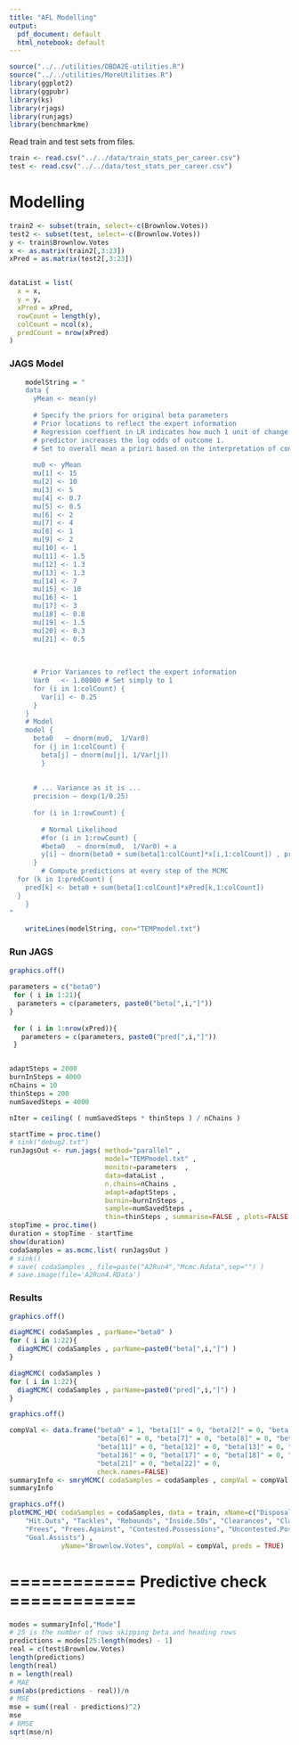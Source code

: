 ```yaml
---
title: "AFL Modelling"
output:
  pdf_document: default
  html_notebook: default
---
```

```r
source("../../utilities/DBDA2E-utilities.R")
source("../../utilities/MoreUtilities.R")
library(ggplot2)
library(ggpubr)
library(ks)
library(rjags)
library(runjags)
library(benchmarkme)
```

Read train and test sets from files.
```r
train <- read.csv("../../data/train_stats_per_career.csv")
test <- read.csv("../../data/test_stats_per_career.csv")
```

# Modelling
```r
train2 <- subset(train, select=-c(Brownlow.Votes))
test2 <- subset(test, select=-c(Brownlow.Votes))
y <- train$Brownlow.Votes
x <- as.matrix(train2[,3:23])
xPred = as.matrix(test2[,3:23])


dataList = list(
  x = x,
  y = y,
  xPred = xPred,
  rowCount = length(y),
  colCount = ncol(x), 
  predCount = nrow(xPred)
)

```



### JAGS Model
```r
	modelString = "
	data {
	  yMean <- mean(y)
	 
	  # Specify the priors for original beta parameters
	  # Prior locations to reflect the expert information
	  # Regression coeffient in LR indicates how much 1 unit of change of the 
	  # predictor increases the log odds of outcome 1.
	  # Set to overall mean a priori based on the interpretation of constant term in regression
	  
	  mu0 <- yMean
	  mu[1] <- 15
	  mu[2] <- 10
	  mu[3] <- 5
	  mu[4] <- 0.7
	  mu[5] <- 0.5
	  mu[6] <- 2
	  mu[7] <- 4
	  mu[8] <- 1
	  mu[9] <- 2
	  mu[10] <- 1
	  mu[11] <- 1.5
	  mu[12] <- 1.3
	  mu[13] <- 1.3
	  mu[14] <- 7
	  mu[15] <- 10
	  mu[16] <- 1
	  mu[17] <- 3
	  mu[18] <- 0.8
	  mu[19] <- 1.5
	  mu[20] <- 0.3
	  mu[21] <- 0.5
	  
	  
	  
	  # Prior Variances to reflect the expert information
	  Var0   <- 1.00000 # Set simply to 1
	  for (i in 1:colCount) {
	    Var[i] <- 0.25
	  }
	}
	# Model
	model {
	  beta0   ~ dnorm(mu0,  1/Var0)
	  for (j in 1:colCount) {
	    beta[j] ~ dnorm(mu[j], 1/Var[j])
	    }
	  
	  
	  # ... Variance as it is ...
	  precision ~ dexp(1/0.25) 
	  
	  for (i in 1:rowCount) {
	  
	    # Normal Likelihood
	    #for (i in 1:rowCount) {
	    #beta0   ~ dnorm(mu0,  1/Var0) + a 
	    y[i] ~ dnorm(beta0 + sum(beta[1:colCount]*x[i,1:colCount]) , precision)
	  }
	    # Compute predictions at every step of the MCMC
  for (k in 1:predCount) {
    pred[k] <- beta0 + sum(beta[1:colCount]*xPred[k,1:colCount])
  }
	}
"
	
	writeLines(modelString, con="TEMPmodel.txt")
```
### Run JAGS
```r

graphics.off()
 
parameters = c("beta0")
 for ( i in 1:21){
  parameters = c(parameters, paste0("beta[",i,"]"))
}
 
 for ( i in 1:nrow(xPred)){
   parameters = c(parameters, paste0("pred[",i,"]"))
 }


adaptSteps = 2000
burnInSteps = 4000
nChains = 10
thinSteps = 200
numSavedSteps = 4000

nIter = ceiling( ( numSavedSteps * thinSteps ) / nChains )

startTime = proc.time()
# sink("debug2.txt")
runJagsOut <- run.jags( method="parallel" ,
                        model="TEMPmodel.txt" ,
                        monitor=parameters  ,
                        data=dataList ,
                        n.chains=nChains ,
                        adapt=adaptSteps ,
                        burnin=burnInSteps ,
                        sample=numSavedSteps ,
                        thin=thinSteps , summarise=FALSE , plots=FALSE )
stopTime = proc.time()
duration = stopTime - startTime
show(duration)
codaSamples = as.mcmc.list( runJagsOut )
# sink()
# save( codaSamples , file=paste("A2Run4","Mcmc.Rdata",sep="") )
# save.image(file='A2Run4.RData')
```

### Results
```r
graphics.off()

diagMCMC( codaSamples , parName="beta0" )
for ( i in 1:22){
  diagMCMC( codaSamples , parName=paste0("beta[",i,"]") )
}
```

``` r
diagMCMC( codaSamples )
for ( i in 1:22){
  diagMCMC( codaSamples , parName=paste0("pred[",i,"]") )
}
```

```r

graphics.off()

compVal <- data.frame("beta0" = 1, "beta[1]" = 0, "beta[2]" = 0, "beta[3]" = 0, "beta[4]" =  0, "beta[5]" = 0, 
                      "beta[6]" = 0, "beta[7]" = 0, "beta[8]" = 0, "beta[9]" =  0, "beta[10]" = 0,
                      "beta[11]" = 0, "beta[12]" = 0, "beta[13]" = 0, "beta[14]" =  0, "beta[15]" = 0,
                      "beta[16]" = 0, "beta[17]" = 0, "beta[18]" = 0, "beta[19]" =  0, "beta[20]" = 0,
                      "beta[21]" = 0, "beta[22]" = 0,
                      check.names=FALSE)
summaryInfo <- smryMCMC( codaSamples = codaSamples , compVal = compVal, saveName="SummaryInfo" )
summaryInfo
```

```r
graphics.off()
plotMCMC_HD( codaSamples = codaSamples, data = train, xName=c("Disposals", "Kicks", "Marks", "Handballs", "Goals", "Behinds",
    "Hit.Outs", "Tackles", "Rebounds", "Inside.50s", "Clearances", "Clangers",
    "Frees", "Frees.Against", "Contested.Possessions", "Uncontested.Possessions", "Contested.Marks", "Marks.Inside.50", "One.Percenters", "Bounces",
    "Goal.Assists") ,
             yName="Brownlow.Votes", compVal = compVal, preds = TRUE)
```

# ============ Predictive check ============
```r

modes = summaryInfo[,"Mode"]
# 25 is the number of rows skipping beta and heading rows
predictions = modes[25:length(modes) - 1]
real = c(test$Brownlow.Votes)
length(predictions)
length(real)
n = length(real)
# MAE
sum(abs(predictions - real))/n
# MSE
mse = sum((real - predictions)^2)
mse
# RMSE
sqrt(mse/n)
```